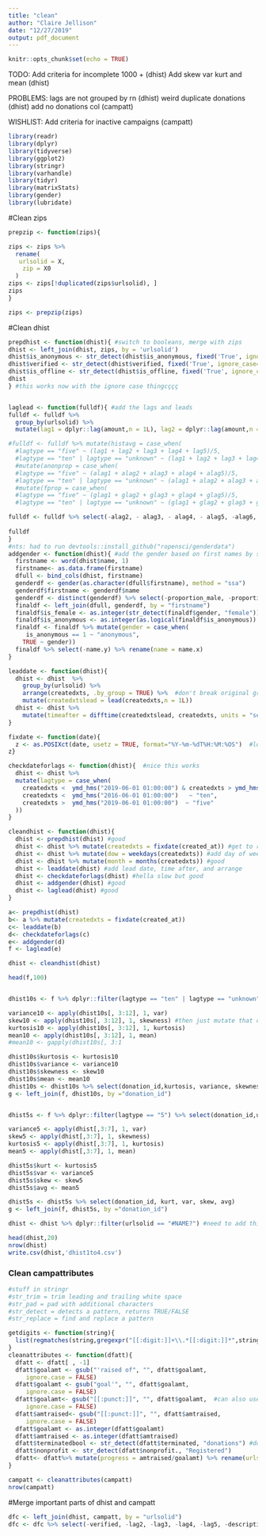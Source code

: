 ```yaml
---
title: "clean"
author: "Claire Jellison"
date: "12/27/2019"
output: pdf_document
---
```


```r
knitr::opts_chunk$set(echo = TRUE)
```

TODO: 
Add criteria for incomplete 1000 + (dhist)
Add skew var kurt and mean (dhist)

PROBLEMS: 
lags are not grouped by rn (dhist)
weird duplicate donations (dhist)
add no donations col (campatt)

WISHLIST: 
Add criteria for inactive campaigns (campatt)


```r
library(readr)
library(dplyr)
library(tidyverse)
library(ggplot2)
library(stringr)
library(varhandle)
library(tidyr)
library(matrixStats)
library(gender)
library(lubridate)
```


#Clean zips 
```r
prepzip <- function(zips){

zips <- zips %>% 
  rename(
   urlsolid = X,
    zip = X0 
  ) 
zips <- zips[!duplicated(zips$urlsolid), ]
zips
} 

zips <- prepzip(zips)
```

#Clean dhist
```r
prepdhist <- function(dhist){ #switch to booleans, merge with zips
dhist <- left_join(dhist, zips, by = 'urlsolid') 
dhist$is_anonymous <- str_detect(dhist$is_anonymous, fixed('True', ignore_case=TRUE)) 
dhist$verified <- str_detect(dhist$verified, fixed('True', ignore_case=TRUE))
dhist$is_offline <- str_detect(dhist$is_offline, fixed('True', ignore_case=TRUE))
dhist
} #this works now with the ignore case thingcççç


laglead <- function(fulldf){ #add the lags and leads
fulldf <- fulldf %>% 
  group_by(urlsolid) %>%
  mutate(lag1 = dplyr::lag(amount,n = 1L), lag2 = dplyr::lag(amount,n = 2L), lag3= dplyr::lag(amount,n = 3L), lag4= dplyr::lag(amount,n = 4L), lag5= dplyr::lag(amount,n = 5L), lag6 = dplyr::lag(amount,n = 6L), lag7 = dplyr::lag(amount,n = 7L), lag8= dplyr::lag(amount,n = 8L), lag9= dplyr::lag(amount,n = 9L), lag10= dplyr::lag(amount,n = 10L), alag1 = dplyr::lag(is_anonymous,n = 1L), alag2 = dplyr::lag(is_anonymous,n = 2L), alag3= dplyr::lag(is_anonymous,n = 3L), alag4= dplyr::lag(is_anonymous,n = 4L), alag5= dplyr::lag(is_anonymous,n = 5L), alag6 = dplyr::lag(is_anonymous,n = 6L), alag7 = dplyr::lag(is_anonymous,n = 7L), alag8= dplyr::lag(is_anonymous,n = 8L), alag9= dplyr::lag(is_anonymous,n = 9L), alag10= dplyr::lag(is_anonymous,n = 10L), glag1 = dplyr::lag(is_female,n = 1L), glag2 = dplyr::lag(is_female,n = 2L), glag3= dplyr::lag(is_female,n = 3L), glag4= dplyr::lag(is_female,n = 4L), glag5= dplyr::lag(is_female,n = 5L), glag6 = dplyr::lag(is_female,n = 6L), glag7 = dplyr::lag(is_female,n = 7L), glag8= dplyr::lag(is_female,n = 8L), glag9= dplyr::lag(is_female,n = 9L), glag10= dplyr::lag(is_female,n = 10L))

#fulldf <- fulldf %>% mutate(histavg = case_when(
  #lagtype == "five" ~ (lag1 + lag2 + lag3 + lag4 + lag5)/5, 
  #lagtype == "ten" | lagtype == "unknown" ~ (lag1 + lag2 + lag3 + lag4 + lag5 + lag6 + lag7 + lag8 + lag9 + lag10)/10)) %>%
  #mutate(anonprop = case_when(
  #lagtype == "five" ~ (alag1 + alag2 + alag3 + alag4 + alag5)/5, 
  #lagtype == "ten" | lagtype == "unknown" ~ (alag1 + alag2 + alag3 + alag4 + alag5 + alag6 + alag7 + alag8 + alag9 + #alag10)/10)) #%>%
  #mutate(fprop = case_when(
  #lagtype == "five" ~ (glag1 + glag2 + glag3 + glag4 + glag5)/5, 
  #lagtype == "ten" | lagtype == "unknown" ~ (glag1 + glag2 + glag3 + glag4 + glag5 + glag6 + glag7 + glag8 + glag9 + alag10)/10))

fulldf <- fulldf %>% select(-alag2, - alag3, - alag4, - alag5, -alag6, -alag7, -alag8, -alag9, -alag10, -glag2, - glag3, - glag4, - glag5, -glag6, -glag7, -glag8, -glag9, -glag10 )
  
fulldf 
}
#nts: had to run devtools::install_github("ropensci/genderdata") 
addgender <- function(dhist){ #add the gender based on first names by social security 
  firstname <- word(dhist$name, 1)
  firstname<- as.data.frame(firstname)
  dfull <- bind_cols(dhist, firstname)
  genderdf <- gender(as.character(dfull$firstname), method = "ssa") 
  genderdf$firstname <- genderdf$name
  genderdf <- distinct(genderdf) %>% select(-proportion_male, -proportion_female, -year_min, -year_max)
  finaldf <- left_join(dfull, genderdf, by = "firstname") 
  finaldf$is_female <- as.integer(str_detect(finaldf$gender, "female")) #get boolean for is female
  finaldf$is_anonymous <- as.integer(as.logical(finaldf$is_anonymous))
  finaldf <- finaldf %>% mutate(gender = case_when(
     is_anonymous == 1 ~ "anonymous",
    TRUE ~ gender))
  finaldf %>% select(-name.y) %>% rename(name = name.x)
}

leaddate <- function(dhist){
  dhist <- dhist  %>% 
    group_by(urlsolid) %>% 
    arrange(createdxts, .by_group = TRUE) %>%  #don't break original grouping
    mutate(createdxtslead = lead(createdxts,n = 1L))
  dhist <- dhist %>% 
    mutate(timeafter = difftime(createdxtslead, createdxts, units = "secs")) #get seconds until next donation
}

fixdate <- function(date){ 
  z <- as.POSIXct(date, usetz = TRUE, format="%Y-%m-%dT%H:%M:%OS")  #look at ?strptime for documentation %Y-%m-%dT%H:%M:%S
z}

checkdateforlags <- function(dhist){  #nice this works
  dhist <- dhist %>%
  mutate(lagtype = case_when(
    createdxts <  ymd_hms("2019-06-01 01:00:00") & createdxts > ymd_hms("2016-06-01 01:00:00")  ~ "unknown",
    createdxts <  ymd_hms("2016-06-01 01:00:00")   ~ "ten",
    createdxts >  ymd_hms("2019-06-01 01:00:00")  ~ "five"
  ))
}

cleandhist <- function(dhist){
  dhist <- prepdhist(dhist) #good
  dhist <- dhist %>% mutate(createdxts = fixdate(created_at)) #get to right datetime format
  dhist <- dhist %>% mutate(dow = weekdays(createdxts)) #add day of week
  dhist <- dhist %>% mutate(month = months(createdxts)) #good
  dhist <- leaddate(dhist) #add lead date, time after, and arrange
  dhist <- checkdateforlags(dhist) #hella slow but good
  dhist <- addgender(dhist) #good
  dhist <- laglead(dhist) #good
}
```

```r
a<- prepdhist(dhist)
b<- a %>% mutate(createdxts = fixdate(created_at))
c<- leaddate(b)
d<- checkdateforlags(c)
e<- addgender(d)
f <- laglead(e)

dhist <- cleandhist(dhist)

head(f,100)


dhist10s <- f %>% dplyr::filter(lagtype == "ten" | lagtype == "unknown") %>% select(donation_id,urlsolid, lag1,lag2,lag3,lag4,lag5, lag6, lag7, lag8, lag9, lag10)

variance10 <- apply(dhist10s[, 3:12], 1, var)
skew10 <- apply(dhist10s[, 3:12], 1, skewness) #then just mutate that column otherwise 
kurtosis10 <- apply(dhist10s[, 3:12], 1, kurtosis)
mean10 <- apply(dhist10s[, 3:12], 1, mean)
#mean10 <- gapply(dhist10s[, 3:1                                                                                                                                                                                                                ccc2], 1, mean) 

dhist10s$kurtosis <- kurtosis10
dhist10s$variance <- variance10
dhist10s$skewness <- skew10
dhist10s$mean <- mean10
dhist10s <- dhist10s %>% select(donation_id,kurtosis, variance, skewness, mean)
g <- left_join(f, dhist10s, by ="donation_id")


dhist5s <- f %>% dplyr::filter(lagtype == "5") %>% select(donation_id,urlsolid, lag1,lag2,lag3,lag4,lag5)

variance5 <- apply(dhist[,3:7], 1, var)
skew5 <- apply(dhist[,3:7], 1, skewness) 
kurtosis5 <- apply(dhist[,3:7], 1, kurtosis)
mean5 <- apply(dhist[,3:7], 1, mean)

dhist5s$kurt <- kurtosis5
dhist5s$var <- variance5
dhist5s$skew <- skew5
dhist5s$avg <- mean5

dhist5s <- dhist5s %>% select(donation_id, kurt, var, skew, avg)
g <- left_join(f, dhist5s, by ="donation_id")

dhist <- dhist %>% dplyr::filter(urlsolid == "#NAME?") #need to add this at some pt

head(dhist,20)
nrow(dhist)
write.csv(dhist,'dhist1to4.csv')
```


### Clean campattributes 

```r
#stuff in stringr 
#str_trim = trim leading and trailing white space 
#str_pad = pad with additional characters 
#str_detect = detects a pattern, returns TRUE/FALSE 
#str_replace = find and replace a pattern 
```

```r
getdigits <- function(string){
  list(regmatches(string,gregexpr("[[:digit:]]+\\.*[[:digit:]]*",string)))
}
cleanattributes <- function(dfatt){ 
  dfatt <- dfatt[ , -1]
  dfatt$goalamt <- gsub("'raised of", "", dfatt$goalamt,
     ignore.case = FALSE)
  dfatt$goalamt <- gsub("goal'", "", dfatt$goalamt,
     ignore.case = FALSE)
  dfatt$goalamt<- gsub("[[:punct:]]", "", dfatt$goalamt,  #can also use str_replace if ya want
     ignore.case = FALSE)
  dfatt$amtraised<- gsub("[[:punct:]]", "", dfatt$amtraised,
     ignore.case = FALSE)
  dfatt$goalamt <- as.integer(dfatt$goalamt)
  dfatt$amtraised <- as.integer(dfatt$amtraised)
  dfatt$terminatedbool <- str_detect(dfatt$terminated, "donations") #double check this line
  dfatt$nonprofit <- str_detect(dfatt$nonprofit., "Registered")
  dfatt<- dfatt%>% mutate(progress = amtraised/goalamt) %>% rename(urlsolid = urlname)
}
```

```r
campatt <- cleanattributes(campatt)
nrow(campatt)
```

#Merge important parts of dhist and campatt

```r
dfc <- left_join(dhist, campatt, by = "urlsolid")
dfc <- dfc %>% select(-verified, -lag2, -lag3, -lag4, -lag5, -description1, -description2, -description3, -nonprofit.)
```



